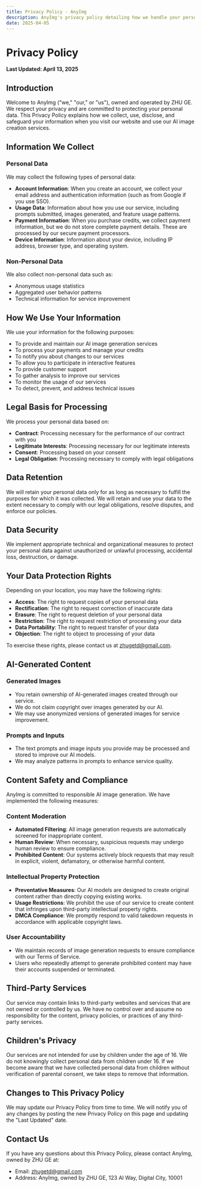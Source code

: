 ```yaml
---
title: Privacy Policy - AnyImg
description: AnyImg's privacy policy detailing how we handle your personal information
date: 2025-04-05
---
```


# Privacy Policy

**Last Updated: April 13, 2025**

## Introduction

Welcome to AnyImg ("we," "our," or "us"), owned and operated by ZHU GE. We respect your privacy and are committed to protecting your personal data. This Privacy Policy explains how we collect, use, disclose, and safeguard your information when you visit our website and use our AI image creation services.

## Information We Collect

### Personal Data

We may collect the following types of personal data:

- **Account Information**: When you create an account, we collect your email address and authentication information (such as from Google if you use SSO).
- **Usage Data**: Information about how you use our service, including prompts submitted, images generated, and feature usage patterns.
- **Payment Information**: When you purchase credits, we collect payment information, but we do not store complete payment details. These are processed by our secure payment processors.
- **Device Information**: Information about your device, including IP address, browser type, and operating system.

### Non-Personal Data

We also collect non-personal data such as:
- Anonymous usage statistics
- Aggregated user behavior patterns
- Technical information for service improvement

## How We Use Your Information

We use your information for the following purposes:

- To provide and maintain our AI image generation services
- To process your payments and manage your credits
- To notify you about changes to our services
- To allow you to participate in interactive features
- To provide customer support
- To gather analysis to improve our services
- To monitor the usage of our services
- To detect, prevent, and address technical issues

## Legal Basis for Processing

We process your personal data based on:

- **Contract**: Processing necessary for the performance of our contract with you
- **Legitimate Interests**: Processing necessary for our legitimate interests
- **Consent**: Processing based on your consent
- **Legal Obligation**: Processing necessary to comply with legal obligations

## Data Retention

We will retain your personal data only for as long as necessary to fulfill the purposes for which it was collected. We will retain and use your data to the extent necessary to comply with our legal obligations, resolve disputes, and enforce our policies.

## Data Security

We implement appropriate technical and organizational measures to protect your personal data against unauthorized or unlawful processing, accidental loss, destruction, or damage.

## Your Data Protection Rights

Depending on your location, you may have the following rights:

- **Access**: The right to request copies of your personal data
- **Rectification**: The right to request correction of inaccurate data
- **Erasure**: The right to request deletion of your personal data
- **Restriction**: The right to request restriction of processing your data
- **Data Portability**: The right to request transfer of your data
- **Objection**: The right to object to processing of your data

To exercise these rights, please contact us at [zhugetd@gmail.com](mailto:zhugetd@gmail.com).

## AI-Generated Content

### Generated Images
- You retain ownership of AI-generated images created through our service.
- We do not claim copyright over images generated by our AI.
- We may use anonymized versions of generated images for service improvement.

### Prompts and Inputs
- The text prompts and image inputs you provide may be processed and stored to improve our AI models.
- We may analyze patterns in prompts to enhance service quality.

## Content Safety and Compliance

AnyImg is committed to responsible AI image generation. We have implemented the following measures:

### Content Moderation
- **Automated Filtering**: All image generation requests are automatically screened for inappropriate content.
- **Human Review**: When necessary, suspicious requests may undergo human review to ensure compliance.
- **Prohibited Content**: Our systems actively block requests that may result in explicit, violent, defamatory, or otherwise harmful content.

### Intellectual Property Protection
- **Preventative Measures**: Our AI models are designed to create original content rather than directly copying existing works.
- **Usage Restrictions**: We prohibit the use of our service to create content that infringes upon third-party intellectual property rights.
- **DMCA Compliance**: We promptly respond to valid takedown requests in accordance with applicable copyright laws.

### User Accountability
- We maintain records of image generation requests to ensure compliance with our Terms of Service.
- Users who repeatedly attempt to generate prohibited content may have their accounts suspended or terminated.

## Third-Party Services

Our service may contain links to third-party websites and services that are not owned or controlled by us. We have no control over and assume no responsibility for the content, privacy policies, or practices of any third-party services.

## Children's Privacy

Our services are not intended for use by children under the age of 16. We do not knowingly collect personal data from children under 16. If we become aware that we have collected personal data from children without verification of parental consent, we take steps to remove that information.

## Changes to This Privacy Policy

We may update our Privacy Policy from time to time. We will notify you of any changes by posting the new Privacy Policy on this page and updating the "Last Updated" date.

## Contact Us

If you have any questions about this Privacy Policy, please contact AnyImg, owned by ZHU GE at:
- Email: [zhugetd@gmail.com](mailto:zhugetd@gmail.com)
- Address: AnyImg, owned by ZHU GE, 123 AI Way, Digital City, 10001 